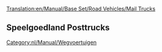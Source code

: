 [[Translation:en/Manual/Base Set/Road Vehicles/Mail Trucks]]

{{nl/Manual/Base Set/Road Vehicles/Wegvoertuig|name     = MPS Posttrucks
  |img      = en/Manual/Base Set/Road Vehicles/MPS Mail Truck.png
  |price    = £4.715 (€9.430)
  |speed    = 48 km/h (30 mph)
  |annual   = £421 (€842)
  |designed = 1935
  |life     = 15
  |capacity = 22 postzakken
}}
{{nl/Manual/Base Set/Road Vehicles/Wegvoertuig|name     = Reynard Posttrucks
  |img      = en/Manual/Base Set/Road Vehicles/Reynard Mail Truck.png
  |price    = £5.535 (€11.070)
  |speed    = 88 km/h (55 mph)
  |annual   = £787 (€1.574)
  |designed = 1980
  |life     = 15
  |capacity = 28 postzakken
}}
{{nl/Manual/Base Set/Road Vehicles/Wegvoertuig|name     = Perry Posttrucks
  |img      = en/Manual/Base Set/Road Vehicles/Perry Mail Truck.png
  |price    = £5.945 (€11.890) 
  |speed    = 112 km/h (70 mph)
  |annual   = £1.125 (€2.250)
  |designed = 2018
  |life     = 15
  |capacity = 30 postzakken
}}

==Speelgoedland Posttrucks==
{{nl/Manual/Base Set/Road Vehicles/Wegvoertuig|name     = MightyMover Posttrucks
  |img      = en/Manual/Base Set/Road Vehicles/MightyMover Mail Truck.png
  |price    = *£4.715 (€9.430)
  |speed    = 48 km/h ()
  |annual   = £421 (€842)
  |designed = 1935
  |life     = 15
  |capacity = 22 postzakken
}}
{{nl/Manual/Base Set/Road Vehicles/Wegvoertuig|name     = Powernaught Posttrucks
  |img      = en/Manual/Base Set/Road Vehicles/Powernaught Mail Truck.png
  |price    = *£6.535 (€11.070)
  |speed    = 88 km/h ()
  |annual   = £787 (€1.574)
  |designed = 1979
  |life     = 15
  |capacity = 28 postzakken
}}
{{nl/Manual/Base Set/Road Vehicles/Wegvoertuig|name     = Wizzowow Posttrucks
  |img      = en/Manual/Base Set/Road Vehicles/Wizzowow Mail Truck.png
  |price    = *£6.945 (€11.890)
  |speed    = 112 km/h
  |annual   = £1.125 (€2.250)
  |designed = 2018
  |life     = 15
  |capacity = 30 postzakken
}}

[[Category:nl/Manual/Wegvoertuigen]]